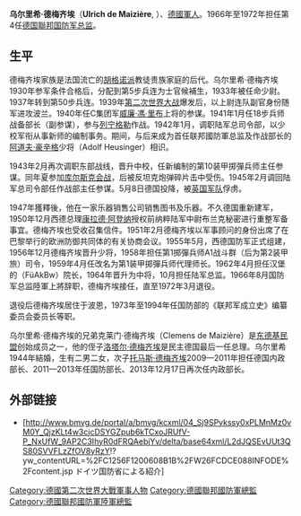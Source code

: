 {{Infobox military person
|name=乌尔里希·德梅齐埃<br>Ulrich de Maizière
|birth_date={{Birth date|1912|2|24|df=y}}
|death_date={{Death date and age|2006|8|26|1912|2|24|df=y}}
|birth_place=[[德意志帝国|德意志帝国]][[汉诺威省|汉诺威省]][[施塔德|施塔德]]（Stade）
|death_place=[[德国|德国]][[北莱茵-威斯特法伦州|北莱茵-威斯特法伦州]][[波恩|波恩]]
|placeofburial=
|image=File:General Ulrich de Maizière - Generalinspekteur der Bundeswehr.jpg
|caption= 德梅齐埃，攝於1969年
|nickname=
|allegiance={{flagicon|Weimar Republic}} [[魏玛共和国|魏玛共和国]] (1930-1933)<br>{{flagicon|Nazi Germany}} [[纳粹德国|纳粹德国]] (1933-1945)<br>{{flagicon|Germany}} [[联邦德国|联邦德国]] (1955-1972)
|serviceyears=1930-1945<br/>1955-1972
|rank=[[File:HD_H_64_General.svg|20px]] [[德國聯邦國防軍陸軍|陸軍]][[上将|上将]]
|commands=
|unit=
|battles=
|awards=
|laterwork=
}}
'''乌尔里希·德梅齐埃'''（'''Ulrich de Maizière''', {{bd|1912年|2月24日|2006年|8月26日}}）、[[德國|德國]][[軍人|軍人]]。1966年至1972年担任第4任[[联邦德国国防军|德国聯邦国防军总监]]。

==生平==
德梅齐埃家族是法国流亡的[[胡格诺派|胡格诺派]]教徒贵族家庭的后代。乌尔里希·德梅齐埃1930年参军条件合格后，分配到第5步兵连为士官候補生，1933年被任命少尉。1937年转到第50步兵连。1939年[[第二次世界大战|第二次世界大战]]爆发后，以上尉连队副官身份随军进攻波兰。1940年任C集团军[[威廉·馮·里布|威廉·馮·里布]]上将的参谋。1941年1月任18步兵师战备部长（副参谋），参与[[列宁格勒|列宁格勒]]作战。1942年1月，调职陆军总司令部，以少校军衔从事新师的编制事务。期间，与后来成为首任联邦國防軍总监及作战部长的[[阿道夫·豪辛格|阿道夫·豪辛格]]少将（Adolf Heusinger）相识。

1943年2月再次调职东部战线，晋升中校，任新编制的第10装甲掷彈兵师主任参谋。同年夏参加[[库尔斯克会战|库尔斯克会战]]，后被反坦克炮弹碎片击中受伤。1945年2月调回陆军总司令部任作战部主任参谋。5月8日德国投降，被[[英国军队|英国军队]]俘虏。

1947年獲釋後，他在一家乐器销售公司销售图书及乐器。不久德国重新建军，1950年12月西德总理[[康拉德·阿登纳|康拉德·阿登纳]]授权前纳粹陆军中尉布兰克秘密进行重整军备事宜。德梅齐埃也受收召集信件。1951年2月德梅齐埃以军事顾问的身份出席了在巴黎举行的欧洲防御共同体的有关协商会议。1955年5月，西德国防军正式组建，1956年12月德梅齐埃晋升少将，1958年担任第1掷彈兵师A1战斗群（后为第2装甲旅）司令，1959年4月任改名为第1装甲掷彈兵师代理师长。1962年4月担任汉堡的{{Link-de|德国联邦国防军指挥学院|Führungsakademie der Bundeswehr}}（FüAkBw）院长，1964年晋升为中将，10月担任陆军总监。1966年8月国防军总监{{Link-de|海因茨·特莱特纳|Heinz Trettner}}陸軍上將辞职，德梅齐埃接任，直至1972年3月退役。

退役后德梅齐埃居住于波恩，1973年至1994年任国防部的《联邦军成立史》编纂委员会委员长等职。

乌尔里希·德梅齐埃的兄弟克莱门·德梅齐埃（Clemens de Maizière）是[[德国基督教民主联盟|东德基民盟]]创始成员之一，他的侄子[[洛塔尔·德梅齐埃|洛塔尔·德梅齐埃]]是民主德国最后一任总理。乌尔里希1944年結婚，生有二男二女，次子[[托马斯·德梅齐埃|托马斯·德梅齐埃]]2009—2011年担任德国内政部长、2011—2013年任国防部长、2013年12月17日再次任内政部长。

== 外部链接 ==
*[http://www.bmvg.de/portal/a/bmvg/kcxml/04_Sj9SPykssy0xPLMnMz0vM0Y_QjzKLt4w3cjcDSYGZpub6kTCxoJRUfV-P_NxUfW_9AP2C3IhyR0dFRQAebjYv/delta/base64xml/L2dJQSEvUUt3QS80SVVFLzZfOV8yRzY!?yw_contentURL=%2FC1256F1200608B1B%2FW26FCDCE088INFODE%2Fcontent.jsp ドイツ国防省による紹介] {{Wayback|url=http://www.bmvg.de/portal/a/bmvg/kcxml/04_Sj9SPykssy0xPLMnMz0vM0Y_QjzKLt4w3cjcDSYGZpub6kTCxoJRUfV-P_NxUfW_9AP2C3IhyR0dFRQAebjYv/delta/base64xml/L2dJQSEvUUt3QS80SVVFLzZfOV8yRzY!?yw_contentURL=%2FC1256F1200608B1B%2FW26FCDCE088INFODE%2Fcontent.jsp |date=20071215025641 }}

{{先代次代|第4代{{link-ja|联邦德国国防军总监|連邦軍総監 (ドイツ) }}|1966年-1972年| [[海因茨·特莱特纳|海因茨·特莱特纳]]<br>（Heinz Trettner）|[[阿尔明·齐默尔曼|阿尔明·齐默尔曼]]<br>（Armin Zimmermann）}}
{{先代次代|{{link-ja|陸軍总监|陸軍総監 (ドイツ) }}|1964年-1966年| [[阿尔弗雷德·泽贝尔|阿尔弗雷德·泽贝尔]]<br>（Alfred Zerbel）|[[约瑟夫·莫尔|约瑟夫·莫尔]]<br>（Josef Moll）}}


{{Authority control}}
{{DEFAULTSORT:Maiziere, Ulrich}}
[[Category:德國第二次世界大戰軍事人物|Category:德國第二次世界大戰軍事人物]]
[[Category:德國聯邦國防軍總監|Category:德國聯邦國防軍總監]]
[[Category:德國聯邦國防軍陸軍總監|Category:德國聯邦國防軍陸軍總監]]